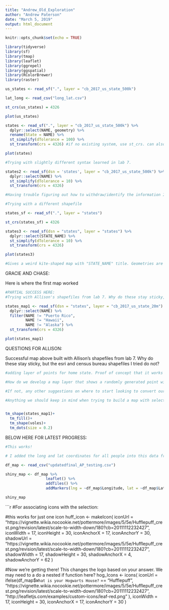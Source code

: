 ```yaml
---
title: "Andrew_Old_Exploration"
author: "Andrew Paterson"
date: "March 5, 2019"
output: html_document
---
```


```r
knitr::opts_chunk$set(echo = TRUE)
```

```r

library(tidyverse)
library(sf)
library(tmap)
library(leaflet)
library(ggrepel)
library(ggspatial)
library(RColorBrewer)
library(raster)

```

```r

us_states <- read_sf(".", layer = "cb_2017_us_state_500k")

lat_long <- read_csv("long_lat.csv")

st_crs(us_states) = 4326

plot(us_states)

states <- read_sf(".", layer = "cb_2017_us_state_500k") %>%
  dplyr::select(NAME, geometry) %>% 
  rename(State = NAME) %>%
  st_simplify(dTolerance = 100) %>% 
  st_transform(crs = 4326) #if no existing system, use st_crs. can also check system with st_crs(ca_eco)

plot(states)

#Trying with slightly different syntax learned in lab 7.

states2 <- read_sf(dsn = 'states', layer = "cb_2017_us_state_500k") %>% 
  dplyr::select(NAME) %>% 
  st_simplify(dTolerance = 10) %>% 
  st_transform(crs = 4326)

#Having trouble figuring out how to withdraw/identify the information I need from the US States shapefiles. The parallels to when we did this in lab 7 aren't immediately obvious to me. Geometry isn't staying sticky.

#Trying with a different shapefile

states_sf <- read_sf(".", layer = "states")

st_crs(states_sf) = 4326

states3 <- read_sf(dsn = "states", layer = "states") %>% 
  dplyr::select(STATE_NAME) %>% 
  st_simplify(dTolerance = 10) %>% 
  st_transform(crs = 4326)

plot(states3)

#Gives a weird kite-shaped map with "STATE_NAME" title. Geometries are not staying sticky.

```

GRACIE AND CHASE:

Here is where the first map worked

```r
#PARTIAL SUCCESS HERE:
#Trying with Allison's shapefiles from lab 7. Why do these stay sticky, but the esri and census bureau shapefiles I tried do not?

states_map1 <- read_sf(dsn = "states", layer = "cb_2017_us_state_20m") %>% 
  dplyr::select(NAME) %>%
  filter(NAME != "Puerto Rico",
         NAME != "Hawaii",
         NAME != "Alaska") %>% 
  st_transform(crs = 4326)

plot(states_map1)

```


QUESTIONS FOR ALLISON: 

Successful map above built with Allison's shapefiles from lab 7. Why do these stay sticky, but the esri and census bureau shapefiles I tried do not?
```r

#adding layer of points for home state. Proof of concept that it works with the voles layer from lab (see below)

#How do we develop a map layer that shows a randomly generated point within each state, or centrally located within each state? To show the distribution of certain personality traits across the US. This page has coordinates for the geographic center in each state. Do you think it would be possible to make this into a csv and reference that as a layer?: https://en.wikipedia.org/wiki/List_of_geographic_centers_of_the_United_States.

#If not, any other suggestions on where to start looking to convert our home state variable to a plottable variable? 

#Anything we should keep in mind when trying to build a map with selectable features for use in a shiny app?


tm_shape(states_map1)+
  tm_fill()+
  tm_shape(voles)+
  tm_dots(size = 0.2)

```

BELOW HERE FOR LATEST PROGRESS:

```r

#This works! 

# I added the long and lat coordinates for all people into this data frame.  I think we should use this version in shiny (shouldn't affect anything you've done, i just added columns)

df_map <- read_csv("updatedfinal_AP_testing.csv") 

shiny_map <- df_map %>% 
                  leaflet() %>% 
                  addTiles() %>% 
                  addMarkers(lng = ~df_map$Longitude, lat = ~df_map$Latitude, icon = huff_icon)

shiny_map

```

```r
#For associating icons with the selection:

#this works for just one icon
huff_icon <- makeIcon(
  iconUrl = "https://vignette.wikia.nocookie.net/pottermore/images/5/5e/Hufflepuff_crest.png/revision/latest/scale-to-width-down/180?cb=20111112232427",
  iconWidth = 17, iconHeight = 30,
  iconAnchorX = 17, iconAnchorY = 30,
  shadowUrl = "https://vignette.wikia.nocookie.net/pottermore/images/5/5e/Hufflepuff_crest.png/revision/latest/scale-to-width-down/180?cb=20111112232427",
  shadowWidth = 17, shadowHeight = 30,
  shadowAnchorX = 4, shadowAnchorY = 62
)

#Now we're getting there! This changes the logo based on your answer. We may need to a do a nested if function here? 
hog_Icons <- icons(
  iconUrl = ifelse(df_map$`What is your Hogwarts House?` == "Hufflepuff",
    "https://vignette.wikia.nocookie.net/pottermore/images/5/5e/Hufflepuff_crest.png/revision/latest/scale-to-width-down/180?cb=20111112232427",
    "http://leafletjs.com/examples/custom-icons/leaf-red.png"
  ),
  iconWidth = 17, iconHeight = 30,
  iconAnchorX = 17, iconAnchorY = 30
)